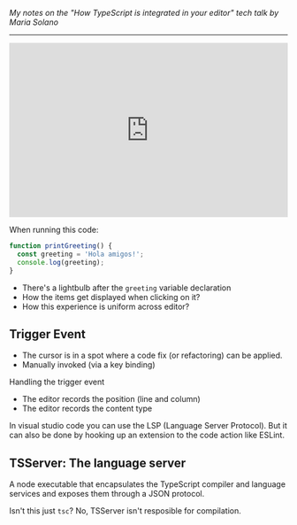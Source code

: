 <SmoothRender>

_My notes on the "How TypeScript is integrated in your editor" tech talk by Maria Solano_

---

<iframe
  width="100%"
  height="315"
  src="https://www.youtube.com/embed/ne_UYfDmDYc"
  title="YouTube video player"
  frameborder="0"
  allow="accelerometer; autoplay; clipboard-write; encrypted-media; gyroscope; picture-in-picture; web-share"
  allowfullscreen
></iframe>

When running this code:

```js
function printGreeting() {
  const greeting = 'Hola amigos!';
  console.log(greeting);
}
```

- There's a lightbulb after the `greeting` variable declaration
- How the items get displayed when clicking on it?
- How this experience is uniform across editor?

## Trigger Event

- The cursor is in a spot where a code fix (or refactoring) can be applied.
- Manually invoked (via a key binding)

Handling the trigger event

- The editor records the position (line and column)
- The editor records the content type

In visual studio code you can use the LSP (Language Server Protocol). But it can also be done by hooking up an extension to the code action like ESLint.

## TSServer: The language server

A node executable that encapsulates the TypeScript compiler and language services and exposes them through a JSON protocol.

Isn't this just `tsc`? No, TSServer isn't resposible for compilation.

</SmoothRender>

